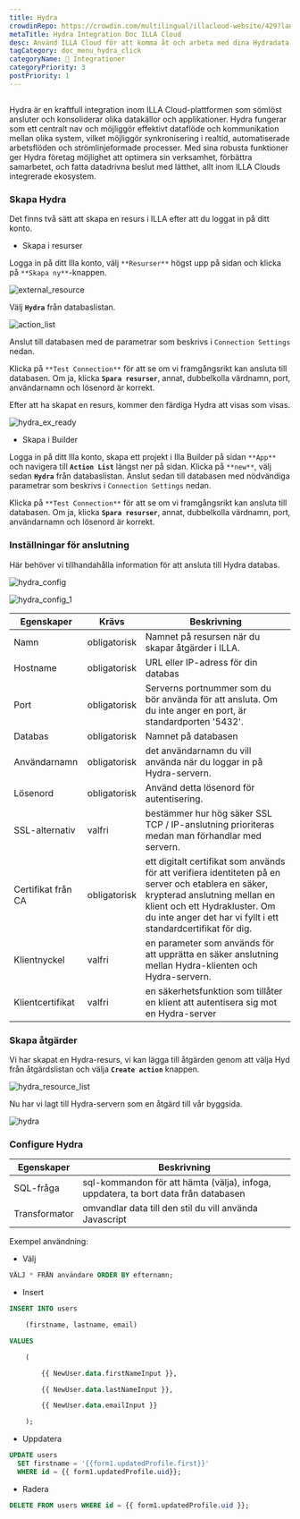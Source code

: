 ```yaml
---
title: Hydra
crowdinRepo: https://crowdin.com/multilingual/illacloud-website/429?languages=sv&filter=basic&value=0
metaTitle: Hydra Integration Doc ILLA Cloud
desc: Använd ILLA Cloud för att komma åt och arbeta med dina Hydradata. Skapa appar som kan söka, manipulera och visa data.
tagCategory: doc_menu_hydra_click
categoryName: 🔨 Integrationer
categoryPriority: 3
postPriority: 1
---
```


## <h2 hidden>Vad är Hydra?</h2>

Hydra är en kraftfull integration inom ILLA Cloud-plattformen som sömlöst ansluter och konsoliderar olika datakällor och applikationer. Hydra fungerar som ett centralt nav och möjliggör effektivt dataflöde och kommunikation mellan olika system, vilket möjliggör synkronisering i realtid, automatiserade arbetsflöden och strömlinjeformade processer. Med sina robusta funktioner ger Hydra företag möjlighet att optimera sin verksamhet, förbättra samarbetet, och fatta datadrivna beslut med lätthet, allt inom ILLA Clouds integrerade ekosystem.

### Skapa Hydra

Det finns två sätt att skapa en resurs i ILLA efter att du loggat in på ditt konto.

-   Skapa i resurser

Logga in på ditt Illa konto, välj `**Resurser**` högst upp på sidan och klicka på `**Skapa ny**`-knappen.

![external_resource](https://cdn.illacloud.com/official-website/img/docs/external_resource.png)

Välj **`Hydra`** från databaslistan.

![action_list](https://cdn.illacloud.com/official-website/img/docs/action_list_3.jpeg)

Anslut till databasen med de parametrar som beskrivs i `Connection Settings` nedan.

Klicka på `**Test Connection**` för att se om vi framgångsrikt kan ansluta till databasen. Om ja, klicka **`Spara resurser`**, annat, dubbelkolla värdnamn, port, användarnamn och lösenord är korrekt.

Efter att ha skapat en resurs, kommer den färdiga Hydra att visas som visas.

![hydra_ex_ready](https://cdn.illacloud.com/official-website/img/official-site/intergration/hydra_ex_ready.jpeg)

-   Skapa i Builder

Logga in på ditt Illa konto, skapa ett projekt i Illa Builder på sidan `**App**` och navigera till **`Action List`** längst ner på sidan. Klicka på `**new**`, välj sedan **`Hydra`** från databaslistan. Anslut sedan till databasen med nödvändiga parametrar som beskrivs i `Connection Settings` nedan.

Klicka på `**Test Connection**` för att se om vi framgångsrikt kan ansluta till databasen. Om ja, klicka **`Spara resurser`**, annat, dubbelkolla värdnamn, port, användarnamn och lösenord är korrekt.

### Inställningar för anslutning

Här behöver vi tillhandahålla information för att ansluta till Hydra databas.

![hydra_config](https://cdn.illacloud.com/official-website/img/official-site/intergration/hydra_config.jpeg)

![hydra_config_1](https://cdn.illacloud.com/official-website/img/official-site/intergration/hydra_config_1.jpeg)

| Egenskaper             | Krävs        | Beskrivning                                                                                                                                                                                                                           |
| ---------------------- | ------------ | ------------------------------------------------------------------------------------------------------------------------------------------------------------------------------------------------------------------------------------- |
| Namn                   | obligatorisk | Namnet på resursen när du skapar åtgärder i ILLA.                                                                                                                                                                                     |
| Hostname               | obligatorisk | URL eller IP-adress för din databas                                                                                                                                                                                                   |
| Port                   | obligatorisk | Serverns portnummer som du bör använda för att ansluta. Om du inte anger en port, är standardporten '5432'.                                                                                                                           |
| Databas                | obligatorisk | Namnet på databasen                                                                                                                                                                                                                   |
| Användarnamn           | obligatorisk | det användarnamn du vill använda när du loggar in på Hydra-servern.                                                                                                                                                                   |
| Lösenord               | obligatorisk | Använd detta lösenord för autentisering.                                                                                                                                                                                              |
| SSL-alternativ         | valfri       | bestämmer hur hög säker SSL TCP / IP-anslutning prioriteras medan man förhandlar med servern.                                                                                                                                         |
| Certifikat från CA     | obligatorisk | ett digitalt certifikat som används för att verifiera identiteten på en server och etablera en säker, krypterad anslutning mellan en klient och ett Hydrakluster. Om du inte anger det har vi fyllt i ett standardcertifikat för dig. |
| Klientnyckel           | valfri       | en parameter som används för att upprätta en säker anslutning mellan Hydra-klienten och Hydra-servern.                                                                                                                                |
| Klientcertifikat       | valfri       | en säkerhetsfunktion som tillåter en klient att autentisera sig mot en Hydra-server                                                                                                                                                   |

### Skapa åtgärder

Vi har skapat en Hydra-resurs, vi kan lägga till åtgärden genom att välja Hyd från åtgärdslistan och välja **`Create action`** knappen.

![hydra_resource_list](https://cdn.illacloud.com/official-website/img/official-site/intergration/hydra_resource_list.jpeg)

Nu har vi lagt till Hydra-servern som en åtgärd till vår byggsida.

![hydra](https://cdn.illacloud.com/official-website/img/official-site/intergration/hydra.jpeg)

### Configure Hydra

| Egenskaper    | Beskrivning                                                                         |
| ------------- | ----------------------------------------------------------------------------------- |
| SQL-fråga     | sql-kommandon för att hämta (välja), infoga, uppdatera, ta bort data från databasen |
| Transformator | omvandlar data till den stil du vill använda Javascript                             |

Exempel användning:

-   Välj

```sql
VÄLJ * FRÅN användare ORDER BY efternamn;
```

-   Insert

```sql
INSERT INTO users

	(firstname, lastname, email)

VALUES

	(

		{{ NewUser.data.firstNameInput }},

		{{ NewUser.data.lastNameInput }},

		{{ NewUser.data.emailInput }}

	);
```

-   Uppdatera

```sql
UPDATE users
  SET firstname = '{{form1.updatedProfile.first}}'
  WHERE id = {{ form1.updatedProfile.uid}};
```

-   Radera

```sql
DELETE FROM users WHERE id = {{ form1.updatedProfile.uid }};
```
